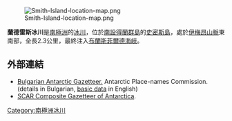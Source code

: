 {{no footnotes|time=2013-10-27T09:15:02+00:00}}
{{coord|63|00|40|S|62|31|30|W|display=title}}[[Image:Smith-Island-location-map.png|thumb]]

'''蘭德雷斯冰川'''是[[南極洲|南極洲]]的[[冰川|冰川]]，位於[[南設得蘭群島|南設得蘭群島]]的[[史密斯島|史密斯島]]，處於[[伊梅昂山脈|伊梅昂山脈]]東南部，全長2.3公里，最終注入[[布蘭斯菲爾德海峽|布蘭斯菲爾德海峽]]。

==外部連結==
* [http://apcbg.org/gazet-bg.doc Bulgarian Antarctic Gazetteer.]{{Wayback|url=http://apcbg.org/gazet-bg.doc |date=20160206203828 }} Antarctic Place-names Commission. (details in Bulgarian, [http://apcbg.org/gazet.htm basic data]{{Wayback|url=http://apcbg.org/gazet.htm |date=20160304071225 }} in English)
* [http://data.aad.gov.au/aadc/gaz/scar/ SCAR Composite Gazetteer of Antarctica]{{WebCite|url=https://www.webcitation.org/5ug2CfC7m?url=http://data.aad.gov.au/aadc/gaz/scar/ |date=20101202140255 |dateformat=iso }}.

{{Antarctica-geo-stub}}
[[Category:南極洲冰川|Category:南極洲冰川]]